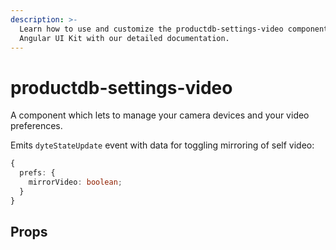 ```yaml
---
description: >-
  Learn how to use and customize the productdb-settings-video component in ProductDB's
  Angular UI Kit with our detailed documentation.
---
```


# productdb-settings-video

A component which lets to manage your camera devices and your video preferences.

Emits `dyteStateUpdate` event with data for toggling mirroring of self video:

```ts
{
  prefs: {
    mirrorVideo: boolean;
  }
}
```

## Props

<PropsTable of="productdb-settings-video" />

<head>
  <title>Angular UI Kit productdb-settings-video</title>
</head>
